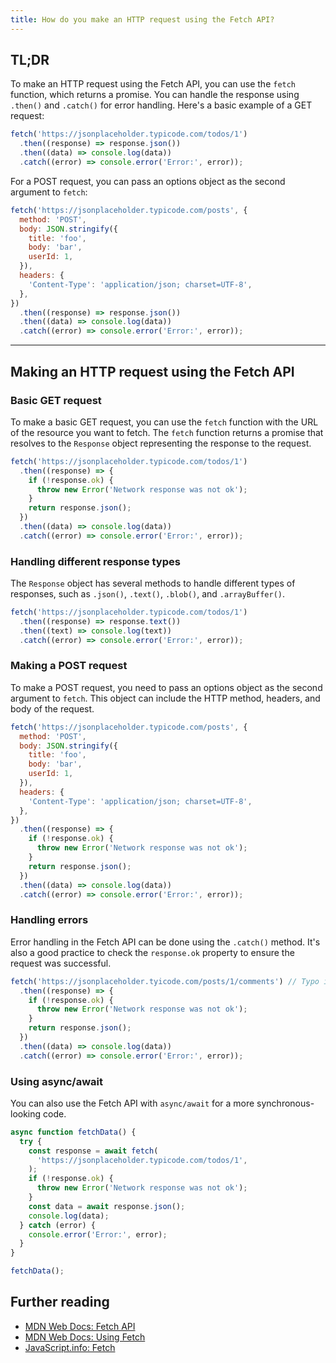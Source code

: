 ```yaml
---
title: How do you make an HTTP request using the Fetch API?
---
```


## TL;DR

To make an HTTP request using the Fetch API, you can use the `fetch` function, which returns a promise. You can handle the response using `.then()` and `.catch()` for error handling. Here's a basic example of a GET request:

```js live
fetch('https://jsonplaceholder.typicode.com/todos/1')
  .then((response) => response.json())
  .then((data) => console.log(data))
  .catch((error) => console.error('Error:', error));
```

For a POST request, you can pass an options object as the second argument to `fetch`:

```js live
fetch('https://jsonplaceholder.typicode.com/posts', {
  method: 'POST',
  body: JSON.stringify({
    title: 'foo',
    body: 'bar',
    userId: 1,
  }),
  headers: {
    'Content-Type': 'application/json; charset=UTF-8',
  },
})
  .then((response) => response.json())
  .then((data) => console.log(data))
  .catch((error) => console.error('Error:', error));
```

---

## Making an HTTP request using the Fetch API

### Basic GET request

To make a basic GET request, you can use the `fetch` function with the URL of the resource you want to fetch. The `fetch` function returns a promise that resolves to the `Response` object representing the response to the request.

```js live
fetch('https://jsonplaceholder.typicode.com/todos/1')
  .then((response) => {
    if (!response.ok) {
      throw new Error('Network response was not ok');
    }
    return response.json();
  })
  .then((data) => console.log(data))
  .catch((error) => console.error('Error:', error));
```

### Handling different response types

The `Response` object has several methods to handle different types of responses, such as `.json()`, `.text()`, `.blob()`, and `.arrayBuffer()`.

```js live
fetch('https://jsonplaceholder.typicode.com/todos/1')
  .then((response) => response.text())
  .then((text) => console.log(text))
  .catch((error) => console.error('Error:', error));
```

### Making a POST request

To make a POST request, you need to pass an options object as the second argument to `fetch`. This object can include the HTTP method, headers, and body of the request.

```js live
fetch('https://jsonplaceholder.typicode.com/posts', {
  method: 'POST',
  body: JSON.stringify({
    title: 'foo',
    body: 'bar',
    userId: 1,
  }),
  headers: {
    'Content-Type': 'application/json; charset=UTF-8',
  },
})
  .then((response) => {
    if (!response.ok) {
      throw new Error('Network response was not ok');
    }
    return response.json();
  })
  .then((data) => console.log(data))
  .catch((error) => console.error('Error:', error));
```

### Handling errors

Error handling in the Fetch API can be done using the `.catch()` method. It's also a good practice to check the `response.ok` property to ensure the request was successful.

```js live
fetch('https://jsonplaceholder.tyicode.com/posts/1/comments') // Typo in the URL
  .then((response) => {
    if (!response.ok) {
      throw new Error('Network response was not ok');
    }
    return response.json();
  })
  .then((data) => console.log(data))
  .catch((error) => console.error('Error:', error));
```

### Using async/await

You can also use the Fetch API with `async/await` for a more synchronous-looking code.

```js live
async function fetchData() {
  try {
    const response = await fetch(
      'https://jsonplaceholder.typicode.com/todos/1',
    );
    if (!response.ok) {
      throw new Error('Network response was not ok');
    }
    const data = await response.json();
    console.log(data);
  } catch (error) {
    console.error('Error:', error);
  }
}

fetchData();
```

## Further reading

- [MDN Web Docs: Fetch API](https://developer.mozilla.org/en-US/docs/Web/API/Fetch_API)
- [MDN Web Docs: Using Fetch](https://developer.mozilla.org/en-US/docs/Web/API/Fetch_API/Using_Fetch)
- [JavaScript.info: Fetch](https://javascript.info/fetch)
